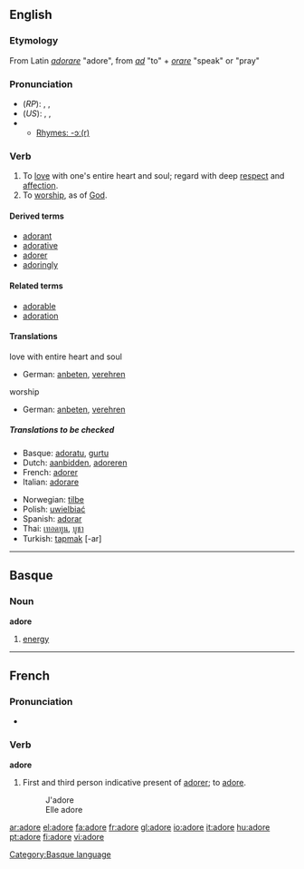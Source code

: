 {{see|adoré}}

==English==

===Etymology===
From Latin ''[[adorare]]'' "adore", from ''[[ad]]'' "to" + ''[[orare]]'' "speak" or "pray"

===Pronunciation===
*(''RP''): {{AHD|ədô'}}, {{IPA|/əˈdɔː/}}, {{SAMPA|/@"dO:/}}
*(''US''): {{AHD|ədôr'}}, {{IPA|/əˈdɔːr/}}, {{SAMPA|/@"dO:r/}}
*{{audio|en-us-adore.ogg|Audio (US)}}
**[[rhymes:English:-ɔː(r)|Rhymes: -ɔː(r)]]

===Verb===
{{en-verb|ador|ing}}

# To [[love]] with one's entire heart and soul; regard with deep [[respect]] and [[affection]].
# To [[worship]], as of [[God]].

====Derived terms====
*[[adorant]]
*[[adorative]]
*[[adorer]]
*[[adoringly]]

====Related terms====
*[[adorable]]
*[[adoration]]

====Translations====
;love with entire heart and soul
*German: [[anbeten]], [[verehren]]
;worship
*German: [[anbeten]], [[verehren]]
=====Translations to be checked=====
{{top}}
*Basque: [[adoratu]], [[gurtu]]
*Dutch: [[aanbidden]], [[adoreren]]
*French: [[adorer]]
*Italian: [[adorare]]
{{mid}}
*Norwegian: [[tilbe]]
*Polish: [[uwielbiać]]
*Spanish: [[adorar]]
*Thai: [[เทอดทูน]], [[บูชา]]
*Turkish: [[tapmak]] [-ar]
{{bottom}}

----

==Basque==

===Noun===
'''adore'''

# [[energy]]

[[Category:Basque language]]

----

==French==

===Pronunciation===
*{{IPA|/a'doːr/}}

===Verb===
'''adore'''

# First and third person indicative present of [[adorer]]; to [[adore]].
#:J'adore
#:Elle adore

[[ar:adore]]
[[el:adore]]
[[fa:adore]]
[[fr:adore]]
[[gl:adore]]
[[io:adore]]
[[it:adore]]
[[hu:adore]]
[[pt:adore]]
[[fi:adore]]
[[vi:adore]]